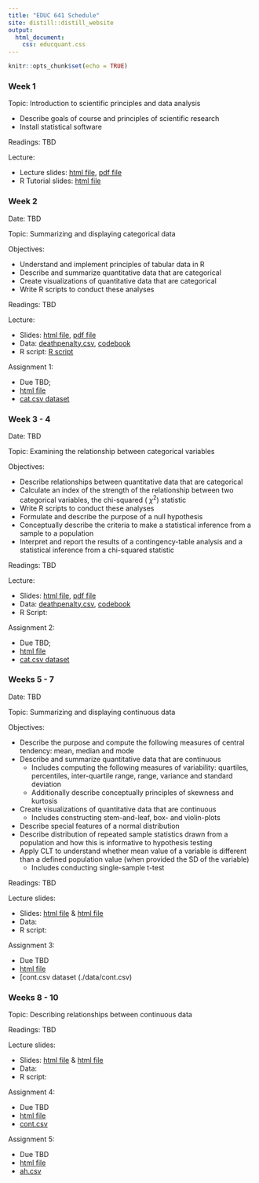 ```yaml
---
title: "EDUC 641 Schedule"
site: distill::distill_website
output:
  html_document:
    css: educquant.css
---
```


```r
knitr::opts_chunk$set(echo = TRUE)
```

### Week 1

Topic: Introduction to scientific principles and data analysis

 * Describe goals of course and principles of scientific research
 * Install statistical software

Readings: TBD

Lecture:

* Lecture slides: [html file](./slides/EDUC641_1_intro.html), [pdf file](./slides/EDUC641_1_intro.pdf)
* R Tutorial slides: [html file](./slides/tutorial.html)

### Week 2 

Date: TBD

Topic: Summarizing and displaying categorical data

Objectives:

 * Understand and implement principles of tabular data in R
 * Describe and summarize quantitative data that are categorical
 * Create visualizations of quantitative data that are categorical
 * Write R scripts to conduct these analyses

Readings: TBD

Lecture: 

 * Slides: [html file](./slides/EDUC641_2_categ_1.html), [pdf file](./slides/EDUC641_2_categ_1.pdf) 
 * Data: [deathpenalty.csv](./data/deathpenalty.csv), [codebook](./data/deathpenalty.csv)
 * R script: [R script](./slides/EDUC641_2_code.R)

Assignment 1: 

 * Due TBD; 
 * [html file](./assignments/assignment01.html)
 * [cat.csv dataset](./data/cat.csv)

### Week 3 - 4

Date: TBD

Topic: Examining the relationship between categorical variables

Objectives:

 * Describe relationships between quantitative data that are categorical
 * Calculate an index of the strength of the relationship between two categorical variables, the chi-squared ( $\chi^2$) statistic
 * Write R scripts to conduct these analyses
 * Formulate and describe the purpose of a null hypothesis
 * Conceptually describe the criteria to make a statistical inference from a sample to a population
 * Interpret and report the results of a contingency-table analysis and a statistical inference from a chi-squared statistic

Readings: TBD

Lecture:

 * Slides: [html file](./slides/EDUC641_2_categ_2.html), [pdf file](./slides/EDUC641_2_categ_2.pdf)
 * Data: [deathpenalty.csv](./data/deathpenalty.csv), [codebook](./data/deathpenalty.csv)
 * R Script: 
 
Assignment 2: 

 * Due TBD; 
 * [html file](./assignments/assignment02.html)
 * [cat.csv dataset](./data/cat_2.csv)

### Weeks 5 - 7

Date: TBD

Topic: Summarizing and displaying continuous data

Objectives:

 * Describe the purpose and compute the following measures of central tendency: mean, median and mode
 * Describe and summarize quantitative data that are continuous
    + Includes computing the following measures of variability: quartiles, percentiles, inter-quartile range, range, variance and standard deviation
    + Additionally describe conceptually principles of skewness and kurtosis
 * Create visualizations of quantitative data that are continuous
    + Includes constructing stem-and-leaf, box- and violin-plots
 * Describe special features of a normal distribution
 * Describe distribution of repeated sample statistics drawn from a population and how this is informative to hypothesis testing
 * Apply CLT to understand whether mean value of a variable is different than a defined population value (when provided the SD of the variable)
   + Includes conducting single-sample t-test
   
Readings: TBD

Lecture slides: 

 * Slides: [html file](./slides/continuous_l1.html) \& [html file](./slides/continuous_l2.html)
 * Data:
 * R script:

Assignment 3: 

 * Due TBD
 * [html file](./assignments/assignment03.html)
 * [cont.csv dataset (./data/cont.csv)



### Weeks 8 - 10

Topic: Describing relationships between continuous data

Readings: TBD

Lecture slides: 

 * Slides: [html file](./slides/EDUC641_4_continuous_2.html) \& [html file](./slides/EDUC641_4_continuous_3.html)
 * Data:
 * R script:

Assignment 4: 

 * Due TBD
 * [html file](./assignments/assignment04.html)
 * [cont.csv](./data/cont.csv)


Assignment 5: 

 * Due TBD
 * [html file](./assignments/assignment05.html)
 * [ah.csv](./data/ah.csv)

